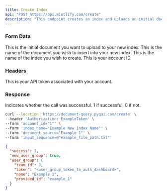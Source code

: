 ```yaml
---
title: Create Index
api: "POST https://api.mintlify.com/create"
description: "This endpoint creates an index and uploads an initial document."
---
```


### Form Data

<ParamField path="input_sequence" type="file">
  This is the initial document you want to upload to your new index. 
</ParamField>

<ParamField path="document_source" type="string">
  This is the name of the document you wish to insert into your new index.
</ParamField>

<ParamField path="index_name" type="string">
  This is the name of the index you wish to create.
</ParamField>

<ParamField path="account_id" type="int">
  This is your account ID.
</ParamField>

### Headers

<ParamField header="Authorization" type="string">
  This is your API token associated with your account.
</ParamField>

### Response

<ResponseField name="success" type="number">
  Indicates whether the call was successful. 1 if successful, 0 if not.
</ResponseField>

<RequestExample>

```bash Example Request
curl --location 'https://document-query.pyqai.com/create' \
--header 'Authorization: ExampleToken' \
--form 'account_id="1"' \
--form 'index_name="Example New Index Name"' \
--form 'document_source="Example 1"' \
--form 'input_sequence=@"example_file_path.txt"'
```

</RequestExample>

<ResponseExample>

```json Response
{
  "success": 1,
  "new_user_group": true,
  "user_group": {
    "team_id": 3,
    "token": "<user_group_token_to_auth_dashboard>",
    "name": "Example 1",
    "provided_id": "example_1"
  }
}
```

</ResponseExample>
